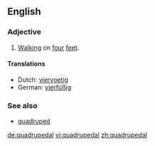 ==English==

===Adjective===
{{en-adj|-}}
# [[walk|Walking]] on [[four]] [[feet]].

====Translations====
{{top}}
*Dutch: [[viervoetig]]
*German: [[vierfüßig]]
{{mid}}
{{bottom}}

===See also===
*[[quadruped]]

[[de:quadrupedal]]
[[vi:quadrupedal]]
[[zh:quadrupedal]]